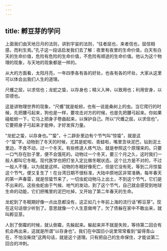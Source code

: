 ```yaml
---
---
---
```

title: 孵豆芽的学问
---




上面我们由天地日月的法则，讲到宇宙的法则，“往者屈也，来者信也，屈信相感，而利生焉。”孔子这一段话启发我们去了解：夜里有夜里的生命价值，白天有白天的生命价值，危险有危险的生命价值，不危险有顺途的生命价值。他认为这个物理的现象，与天地的现象都是一样的。

从大的方面看，太阳月亮，一年四季各有各的好处，也各有各的坏处，大家从这里可以体会出我们人生的道理。

尺蠖之屈，以求信也；龙蛇之蛰，以存身也；精义入神，以致用也；利用安身，以崇德也。

这是讲物理世界的现象，“尺蠖”就是蚯蚓，也有一说是桑树上的虫。当它爬行的时候，先把腰弓起来，狗也是一样，要攻击对方的时候，也是先把腰弓起来。你如果碰蚯蚓一下，它马上把身子卷曲起来，以保护自己。所以“尺蠖之屈，以求信也”，它要把身子弓起来才能伸，才好发挥力量。

“龙蛇之蛰，以存身也。”“蛰”，十二辟卦里边有个节气叫“惊蛰”，就是这个“蛰”字。动物到了冬天的时候，尤其是蛇啦、青蛙啦，嘴里含块泥巴，钻到泥土里边，不食不动，过一个冬天。有些修道人练气功，就是参照这个原理来的。只要一口气存在肚子里，便不会饿死的。动物过一个冬天，要三个月之久，这时我们一般人都叫它冬眠。现代医学也把打坐入定比做冬眠状态。这个比方是不对的，不过一般人不懂，以为就是这样。动物的冬眠好像死亡，但是它没有死，等到二月惊蛰这个节气，便又复生了！在台湾日期不很标准，大陆中原地区非常准确，每年春天的第一声春雷，就是惊蛰节来了，一切虫蛇动物马上出土，不到这个节气，它们是不出来的。这些虫蛇由于气候、地气的发动，到了这个节气，自己就会感受到地球生命的动能，它们把嘴里的泥巴吐掉，又开始了第二年春天的生命。

龙蛇到了冬眠期好像一点出息都没有，这正如几十年前上海的流行话“孵豆芽”。现在这句话很少听到了。意思就像一个人生意做垮了，欠了债躲在家中不敢出来，就叫孵豆芽。

人到了倒霉的时候，就认倒霉，先躲起来。躲起来并不就是失败，等待第二回合有机会再出来，这就是所谓“以存身也”。我们在中国旧小说里常常看到“留得青山在，不怕没柴烧”这两句话，就是这个道理。只有把自己的生命保住，才能谈第二回合的冲刺。
